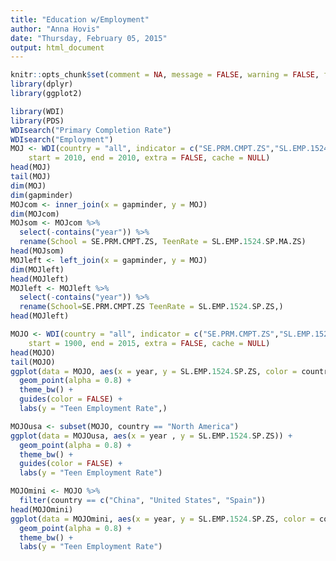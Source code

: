 ```yaml
---
title: "Education w/Employment"
author: "Anna Hovis"
date: "Thursday, February 05, 2015"
output: html_document
---
```

```r
knitr::opts_chunk$set(comment = NA, message = FALSE, warning = FALSE, fig.align = "center")
library(dplyr)
library(ggplot2)
```


```r
library(WDI)
library(PDS)
WDIsearch("Primary Completion Rate")
WDIsearch("Employment")
MOJ <- WDI(country = "all", indicator = c("SE.PRM.CMPT.ZS","SL.EMP.1524.SP.MA.ZS"),
    start = 2010, end = 2010, extra = FALSE, cache = NULL)
head(MOJ)
tail(MOJ)
dim(MOJ)
dim(gapminder)
MOJcom <- inner_join(x = gapminder, y = MOJ)
dim(MOJcom)
MOJsom <- MOJcom %>%
  select(-contains("year")) %>%
  rename(School = SE.PRM.CMPT.ZS, TeenRate = SL.EMP.1524.SP.MA.ZS)
head(MOJsom)
MOJleft <- left_join(x = gapminder, y = MOJ)
dim(MOJleft)
head(MOJleft)
MOJleft <- MOJleft %>%
  select(-contains("year")) %>%
  rename(School=SE.PRM.CMPT.ZS TeenRate = SL.EMP.1524.SP.ZS,)
head(MOJleft)
```

```r
MOJO <- WDI(country = "all", indicator = c("SE.PRM.CMPT.ZS","SL.EMP.1524.SP.ZS"),
    start = 1900, end = 2015, extra = FALSE, cache = NULL)
head(MOJO)
tail(MOJO)
ggplot(data = MOJO, aes(x = year, y = SL.EMP.1524.SP.ZS, color = country)) + 
  geom_point(alpha = 0.8) + 
  theme_bw() + 
  guides(color = FALSE) + 
  labs(y = "Teen Employment Rate",)
```

```r
MOJOusa <- subset(MOJO, country == "North America")
ggplot(data = MOJOusa, aes(x = year , y = SL.EMP.1524.SP.ZS)) + 
  geom_point(alpha = 0.8) + 
  theme_bw() + 
  guides(color = FALSE) + 
  labs(y = "Teen Employment Rate")
```

```r
MOJOmini <- MOJO %>%
  filter(country == c("China", "United States", "Spain"))
head(MOJOmini)
ggplot(data = MOJOmini, aes(x = year, y = SL.EMP.1524.SP.ZS, color = country)) + 
  geom_point(alpha = 0.8) + 
  theme_bw() + 
  labs(y = "Teen Employment Rate")
```
